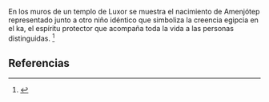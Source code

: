 En los muros de un templo de Luxor se muestra el nacimiento de Amenjótep representado junto a otro niño idéntico que simboliza la creencia egipcia en el ka, el espíritu protector que acompaña toda la vida a las personas distinguidas. <ref>{{lib|LU|111|0|5}}</ref> 

== Referencias ==
<references />
